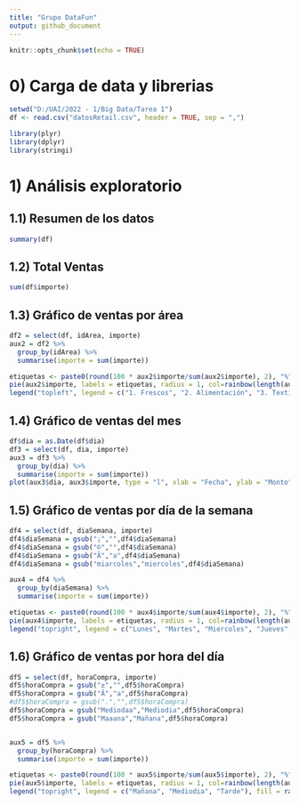```yaml
---
title: "Grupo DataFun"
output: github_document
---
```


```r
knitr::opts_chunk$set(echo = TRUE)
```


# 0) Carga de data y librerias

```r
setwd("D:/UAI/2022 - 1/Big Data/Tarea 1")
df <- read.csv("datosRetail.csv", header = TRUE, sep = ",")

library(plyr)
library(dplyr)
library(stringi)
```


# 1) Análisis exploratorio

## 1.1) Resumen de los datos
```r
summary(df)
```


## 1.2) Total Ventas
```r
sum(df$importe)
```


## 1.3) Gráfico de ventas por área
```r
df2 = select(df, idArea, importe)
aux2 = df2 %>% 
  group_by(idArea) %>% 
  summarise(importe = sum(importe))

etiquetas <- paste0(round(100 * aux2$importe/sum(aux2$importe), 2), "%")
pie(aux2$importe, labels = etiquetas, radius = 1, col=rainbow(length(aux2$idArea)))
legend("topleft", legend = c("1. Frescos", "2. Alimentación", "3. Textil ", "4. Bazar", "5. Electrodomesticos", "8. Promociones"), fill = rainbow(length(aux2$idArea)))
```


## 1.4) Gráfico de ventas del mes
```r
df$dia = as.Date(df$dia)
df3 = select(df, dia, importe)
aux3 = df3 %>% 
  group_by(dia) %>% 
  summarise(importe = sum(importe))
plot(aux3$dia, aux3$importe, type = "l", xlab = "Fecha", ylab = "Monto")
```


## 1.5) Gráfico de ventas por día de la semana

```r
df4 = select(df, diaSemana, importe)
df4$diaSemana = gsub("¡","",df4$diaSemana)
df4$diaSemana = gsub("©","",df4$diaSemana)
df4$diaSemana = gsub("Ã","a",df4$diaSemana)
df4$diaSemana = gsub("miarcoles","miercoles",df4$diaSemana)

aux4 = df4 %>% 
  group_by(diaSemana) %>% 
  summarise(importe = sum(importe))

etiquetas <- paste0(round(100 * aux4$importe/sum(aux4$importe), 2), "%")
pie(aux4$importe, labels = etiquetas, radius = 1, col=rainbow(length(aux4$diaSemana)))
legend("topright", legend = c("Lunes", "Martes", "Miercoles", "Jueves", "Viernes", "Sabado"), fill = rainbow(length(aux4$diaSemana)))
```


## 1.6) Gráfico de ventas por hora del día
```r
df5 = select(df, horaCompra, importe)
df5$horaCompra = gsub("±","",df5$horaCompra)
df5$horaCompra = gsub("Ã","a",df5$horaCompra)
#df5$horaCompra = gsub(".","",df5$horaCompra)
df5$horaCompra = gsub("Medioda­a","Mediodia",df5$horaCompra)
df5$horaCompra = gsub("Maaana","Mañana",df5$horaCompra)


aux5 = df5 %>% 
  group_by(horaCompra) %>% 
  summarise(importe = sum(importe))

etiquetas <- paste0(round(100 * aux5$importe/sum(aux5$importe), 2), "%")
pie(aux5$importe, labels = etiquetas, radius = 1, col=rainbow(length(aux5$horaCompra)))
legend("topright", legend = c("Mañana", "Mediodia", "Tarde"), fill = rainbow(length(aux5$horaCompra)))
```

